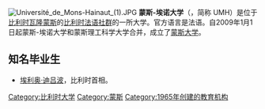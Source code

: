 {{Unreferenced|time=2021-05-27T00:50:17+00:00}}
[[Image:Université_de_Mons-Hainaut_(1).JPG|thumb]]
'''蒙斯-埃诺大学'''（{{lang-fr|Université de Mons-Hainaut}}，简称 UMH）是位于[[比利时|比利时]][[瓦隆|瓦隆]][[蒙斯|蒙斯]]的[[比利时法语社群|比利时法语社群]]的一所大学。官方语言是法语。自2009年1月1日起蒙斯-埃诺大学和蒙斯理工科学大学合并，成立了[[蒙斯大学|蒙斯大学]]。

== 知名毕业生 ==
* [[埃利奥·迪吕波|埃利奥·迪吕波]]，比利时首相。

{{coord|50|27|33|N|3|57|1|E|region:BE_type:edu|display=title}}
{{大學小作品}}
{{normdaten}}
{{DEFAULTSORT:Mons-Hainaut}}
[[Category:比利时大学|Category:比利时大学]]
[[Category:蒙斯|Category:蒙斯]]
[[Category:1965年创建的教育机构|Category:1965年创建的教育机构]]